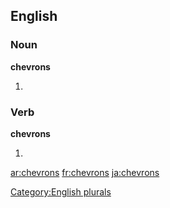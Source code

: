 ==English==

===Noun===
'''chevrons'''

# {{plural of |[[chevron]]}}

===Verb===
'''chevrons'''

# {{third-person singular of|[[chevron]]}}

[[Category:English plurals]]

[[ar:chevrons]]
[[fr:chevrons]]
[[ja:chevrons]]